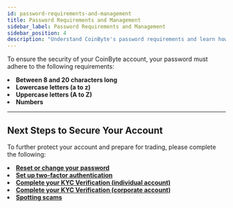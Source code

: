 ```yaml
---
id: password-requirements-and-management
title: Password Requirements and Management
sidebar_label: Password Requirements and Management
sidebar_position: 4
description: "Understand CoinByte's password requirements and learn how to manage your password securely."
---
```



To ensure the security of your CoinByte account, your password must adhere to the following requirements:

<TickList>
<li><strong>Between 8 and 20 characters long</strong></li>
<li><strong>Lowercase letters (a to z)</strong></li>
<li><strong>Uppercase letters (A to Z)</strong></li>
<li><strong>Numbers</strong></li>
</TickList>



---

## Next Steps to Secure Your Account

To further protect your account and prepare for trading, please complete the following:

<TickList>
  <li><a href="/docs/account-security/password-management/reset-or-change-your-password"><strong>Reset or change your password</strong></a></li>
  <li><a href="/docs/account-security/verification-and-security/set-up-two-factor-authentication"><strong>Set up two-factor authentication</strong></a></li>
  <li><a href="/docs/account-security/verification-and-security/complete-your-kyc-verification-individual-account"><strong>Complete your KYC Verification (individual account)</strong></a></li>
  <li><a href="/docs/account-security/verification-and-security/complete-your-kyc-verification-corporate-account"><strong>Complete your KYC Verification (corporate account)</strong></a></li>
  <li><a href="/docs/account-security/security-awareness/spotting-scams"><strong>Spotting scams</strong></a></li>
</TickList>

<RelatedArticles category="account-security" />
